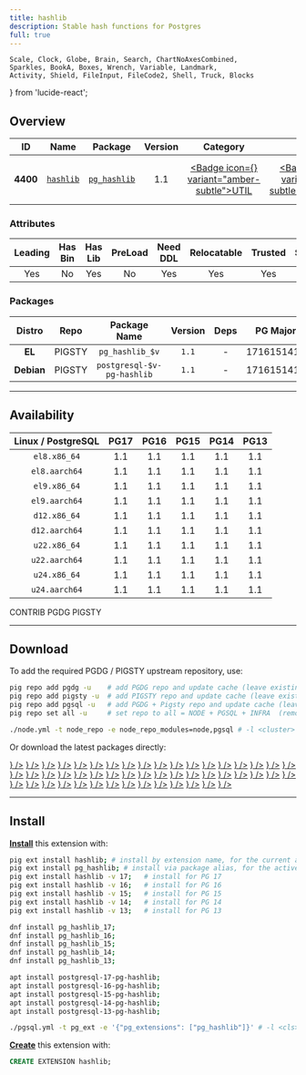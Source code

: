 ```yaml
---
title: hashlib
description: Stable hash functions for Postgres
full: true
---
```


    Scale, Clock, Globe, Brain, Search, ChartNoAxesCombined,
    Sparkles, BookA, Boxes, Wrench, Variable, Landmark,
    Activity, Shield, FileInput, FileCode2, Shell, Truck, Blocks
} from 'lucide-react';

## Overview

| <TooltipIconButton tooltip="Extension unique identifier" side="top">ID</TooltipIconButton> | <TooltipIconButton tooltip="Extension name" side="top">Name</TooltipIconButton> | <TooltipIconButton tooltip="Package name for installation" side="top">Package</TooltipIconButton> | <TooltipIconButton tooltip="Latest available extension version" side="top">Version</TooltipIconButton> | <TooltipIconButton tooltip="Extension category" side="top">Category</TooltipIconButton> | <TooltipIconButton tooltip="Open source license" side="top">License</TooltipIconButton> | <TooltipIconButton tooltip="Programming language" side="top">Lang</TooltipIconButton> |
|:--------:|:--------:|:----------:|:--------------:|:---------------------------------------:|:------------------------------------------------------:|:----:|
| **4400** | [`hashlib`](https://github.com/markokr/pghashlib) | [`pg_hashlib`](/ext/hashlib) | 1.1 | <a href="/ext/util" className="no-underline"><Badge icon={<Wrench />} variant="amber-subtle">UTIL</Badge></a> | <a href="/ext/list/license#postgresql" className="no-underline"><Badge icon={<Scale />} variant="blue-subtle">PostgreSQL</Badge></a> | <a href="/ext/list/lang#c"><Badge icon={<FileCode2 />} variant="blue-subtle">C</Badge></a> |

### Attributes

| <TooltipIconButton tooltip="The Primary Leading extension in the Package" side="top">Leading</TooltipIconButton> | <TooltipIconButton tooltip="Contains binary utils" side="top">Has Bin</TooltipIconButton> | <TooltipIconButton tooltip="Contains .so shared library files" side="top">Has Lib</TooltipIconButton> | <TooltipIconButton tooltip="Requires preloading via shared_preload_libraries" side="top">PreLoad</TooltipIconButton> | <TooltipIconButton tooltip="Requires CREATE EXTENSION DDL command" side="top">Need DDL</TooltipIconButton> | <TooltipIconButton tooltip="Can be installed in any schema" side="top">Relocatable</TooltipIconButton> | <TooltipIconButton tooltip="Can be created by non-superuser" side="top">Trusted</TooltipIconButton> | <TooltipIconButton tooltip="Schemas used by this extension" side="top">Schemas</TooltipIconButton> |
|:-------:|:-------:|:-------:|:-------:|:--------:|:-----------:|:-------:|:-------:|
| Yes | No | Yes | No | Yes | Yes | Yes | - |

### Packages

| <TooltipIconButton tooltip="Linux distribution family, EL or Debian" side="top">Distro</TooltipIconButton> | <TooltipIconButton tooltip="Package repository" side="top">Repo</TooltipIconButton> | <TooltipIconButton tooltip="The RPM/DEB Package Name Pattern (replace $v with real pg major)" side="top">Package Name</TooltipIconButton> | <TooltipIconButton tooltip="Latest package version" side="top">Version</TooltipIconButton> | <TooltipIconButton tooltip="RPM/DEB Package dependencies" side="top">Deps</TooltipIconButton> | <TooltipIconButton tooltip="Available in these PostgreSQL Major Versions" side="top">PG Major</TooltipIconButton> |
|:----------:|:--------:|:------------------------:|:-----------:|:------------:|:------------------:|
|   **EL**   | <Badge variant="amber-subtle"><span className="font-bold">PIGSTY</span></Badge> | `pg_hashlib_$v` | `1.1` | - | <Badge variant="green-subtle">17</Badge><Badge variant="green-subtle">16</Badge><Badge variant="green-subtle">15</Badge><Badge variant="green-subtle">14</Badge><Badge variant="green-subtle">13</Badge> |
| **Debian** | <Badge variant="amber-subtle"><span className="font-bold">PIGSTY</span></Badge> | `postgresql-$v-pg-hashlib` | `1.1` | - | <Badge variant="green-subtle">17</Badge><Badge variant="green-subtle">16</Badge><Badge variant="green-subtle">15</Badge><Badge variant="green-subtle">14</Badge><Badge variant="green-subtle">13</Badge> |



------

## Availability

| <TooltipIconButton tooltip="Linux Distro Arch / PostgreSQL Major Version" side="top">Linux / PostgreSQL </TooltipIconButton> | **PG17** | **PG16** | **PG15** | **PG14** | **PG13** |
|:-----:|:-----:|:-----:|:-----:|:-----:|:-----:|
| `el8.x86_64` | <Badge variant="amber-subtle">1.1</Badge> | <Badge variant="amber-subtle">1.1</Badge> | <Badge variant="amber-subtle">1.1</Badge> | <Badge variant="amber-subtle">1.1</Badge> | <Badge variant="amber-subtle">1.1</Badge> |
| `el8.aarch64` | <Badge variant="amber-subtle">1.1</Badge> | <Badge variant="amber-subtle">1.1</Badge> | <Badge variant="amber-subtle">1.1</Badge> | <Badge variant="amber-subtle">1.1</Badge> | <Badge variant="amber-subtle">1.1</Badge> |
| `el9.x86_64` | <Badge variant="amber-subtle">1.1</Badge> | <Badge variant="amber-subtle">1.1</Badge> | <Badge variant="amber-subtle">1.1</Badge> | <Badge variant="amber-subtle">1.1</Badge> | <Badge variant="amber-subtle">1.1</Badge> |
| `el9.aarch64` | <Badge variant="amber-subtle">1.1</Badge> | <Badge variant="amber-subtle">1.1</Badge> | <Badge variant="amber-subtle">1.1</Badge> | <Badge variant="amber-subtle">1.1</Badge> | <Badge variant="amber-subtle">1.1</Badge> |
| `d12.x86_64` | <Badge variant="amber-subtle">1.1</Badge> | <Badge variant="amber-subtle">1.1</Badge> | <Badge variant="amber-subtle">1.1</Badge> | <Badge variant="amber-subtle">1.1</Badge> | <Badge variant="amber-subtle">1.1</Badge> |
| `d12.aarch64` | <Badge variant="amber-subtle">1.1</Badge> | <Badge variant="amber-subtle">1.1</Badge> | <Badge variant="amber-subtle">1.1</Badge> | <Badge variant="amber-subtle">1.1</Badge> | <Badge variant="amber-subtle">1.1</Badge> |
| `u22.x86_64` | <Badge variant="amber-subtle">1.1</Badge> | <Badge variant="amber-subtle">1.1</Badge> | <Badge variant="amber-subtle">1.1</Badge> | <Badge variant="amber-subtle">1.1</Badge> | <Badge variant="amber-subtle">1.1</Badge> |
| `u22.aarch64` | <Badge variant="amber-subtle">1.1</Badge> | <Badge variant="amber-subtle">1.1</Badge> | <Badge variant="amber-subtle">1.1</Badge> | <Badge variant="amber-subtle">1.1</Badge> | <Badge variant="amber-subtle">1.1</Badge> |
| `u24.x86_64` | <Badge variant="amber-subtle">1.1</Badge> | <Badge variant="amber-subtle">1.1</Badge> | <Badge variant="amber-subtle">1.1</Badge> | <Badge variant="amber-subtle">1.1</Badge> | <Badge variant="amber-subtle">1.1</Badge> |
| `u24.aarch64` | <Badge variant="amber-subtle">1.1</Badge> | <Badge variant="amber-subtle">1.1</Badge> | <Badge variant="amber-subtle">1.1</Badge> | <Badge variant="amber-subtle">1.1</Badge> | <Badge variant="amber-subtle">1.1</Badge> |

<Badge variant="green-subtle"><span className="font-black">CONTRIB</span></Badge> <Badge variant="blue-subtle"><span className="font-black">PGDG</span></Badge> <Badge variant="amber-subtle"><span className="font-black">PIGSTY</span></Badge>

------

## Download

To add the required PGDG / PIGSTY upstream repository, use:

```bash tab="pig"
pig repo add pgdg -u    # add PGDG repo and update cache (leave existing repos)
pig repo add pigsty -u  # add PIGSTY repo and update cache (leave existing repos)
pig repo add pgsql -u   # add PGDG + Pigsty repo and update cache (leave existing repos)
pig repo set all -u     # set repo to all = NODE + PGSQL + INFRA  (remove existing repos)
```
```bash tab="pigsty"
./node.yml -t node_repo -e node_repo_modules=node,pgsql # -l <cluster>
```

Or download the latest packages directly:

<Files>
    <Folder name="el8.x86_64">
        <a href="https://repo.pigsty.io/yum/pgsql/el8.x86_64/pg_hashlib_17-1.1-1PIGSTY.el8.x86_64.rpm"><File name="pg_hashlib_17-1.1-1PIGSTY.el8.x86_64.rpm" icon={<Package className="text-emerald-500" />} /></a>
        <a href="https://repo.pigsty.io/yum/pgsql/el8.x86_64/pg_hashlib_16-1.1-1PIGSTY.el8.x86_64.rpm"><File name="pg_hashlib_16-1.1-1PIGSTY.el8.x86_64.rpm" icon={<Package className="text-emerald-500" />} /></a>
        <a href="https://repo.pigsty.io/yum/pgsql/el8.x86_64/pg_hashlib_15-1.1-1PIGSTY.el8.x86_64.rpm"><File name="pg_hashlib_15-1.1-1PIGSTY.el8.x86_64.rpm" icon={<Package className="text-emerald-500" />} /></a>
        <a href="https://repo.pigsty.io/yum/pgsql/el8.x86_64/pg_hashlib_14-1.1-1PIGSTY.el8.x86_64.rpm"><File name="pg_hashlib_14-1.1-1PIGSTY.el8.x86_64.rpm" icon={<Package className="text-emerald-500" />} /></a>
        <a href="https://repo.pigsty.io/yum/pgsql/el8.x86_64/pg_hashlib_13-1.1-1PIGSTY.el8.x86_64.rpm"><File name="pg_hashlib_13-1.1-1PIGSTY.el8.x86_64.rpm" icon={<Package className="text-emerald-500" />} /></a>
    </Folder>
    <Folder name="el8.aarch64">
        <a href="https://repo.pigsty.io/yum/pgsql/el8.aarch64/pg_hashlib_17-1.1-1PIGSTY.el8.aarch64.rpm"><File name="pg_hashlib_17-1.1-1PIGSTY.el8.aarch64.rpm" icon={<Package className="text-orange-500" />} /></a>
        <a href="https://repo.pigsty.io/yum/pgsql/el8.aarch64/pg_hashlib_16-1.1-1PIGSTY.el8.aarch64.rpm"><File name="pg_hashlib_16-1.1-1PIGSTY.el8.aarch64.rpm" icon={<Package className="text-orange-500" />} /></a>
        <a href="https://repo.pigsty.io/yum/pgsql/el8.aarch64/pg_hashlib_15-1.1-1PIGSTY.el8.aarch64.rpm"><File name="pg_hashlib_15-1.1-1PIGSTY.el8.aarch64.rpm" icon={<Package className="text-orange-500" />} /></a>
        <a href="https://repo.pigsty.io/yum/pgsql/el8.aarch64/pg_hashlib_14-1.1-1PIGSTY.el8.aarch64.rpm"><File name="pg_hashlib_14-1.1-1PIGSTY.el8.aarch64.rpm" icon={<Package className="text-orange-500" />} /></a>
        <a href="https://repo.pigsty.io/yum/pgsql/el8.aarch64/pg_hashlib_13-1.1-1PIGSTY.el8.aarch64.rpm"><File name="pg_hashlib_13-1.1-1PIGSTY.el8.aarch64.rpm" icon={<Package className="text-orange-500" />} /></a>
    </Folder>
    <Folder name="el9.x86_64">
        <a href="https://repo.pigsty.io/yum/pgsql/el9.x86_64/pg_hashlib_17-1.1-1PIGSTY.el9.x86_64.rpm"><File name="pg_hashlib_17-1.1-1PIGSTY.el9.x86_64.rpm" icon={<Package className="text-emerald-500" />} /></a>
        <a href="https://repo.pigsty.io/yum/pgsql/el9.x86_64/pg_hashlib_16-1.1-1PIGSTY.el9.x86_64.rpm"><File name="pg_hashlib_16-1.1-1PIGSTY.el9.x86_64.rpm" icon={<Package className="text-emerald-500" />} /></a>
        <a href="https://repo.pigsty.io/yum/pgsql/el9.x86_64/pg_hashlib_15-1.1-1PIGSTY.el9.x86_64.rpm"><File name="pg_hashlib_15-1.1-1PIGSTY.el9.x86_64.rpm" icon={<Package className="text-emerald-500" />} /></a>
        <a href="https://repo.pigsty.io/yum/pgsql/el9.x86_64/pg_hashlib_14-1.1-1PIGSTY.el9.x86_64.rpm"><File name="pg_hashlib_14-1.1-1PIGSTY.el9.x86_64.rpm" icon={<Package className="text-emerald-500" />} /></a>
        <a href="https://repo.pigsty.io/yum/pgsql/el9.x86_64/pg_hashlib_13-1.1-1PIGSTY.el9.x86_64.rpm"><File name="pg_hashlib_13-1.1-1PIGSTY.el9.x86_64.rpm" icon={<Package className="text-emerald-500" />} /></a>
    </Folder>
    <Folder name="el9.aarch64">
        <a href="https://repo.pigsty.io/yum/pgsql/el9.aarch64/pg_hashlib_17-1.1-1PIGSTY.el9.aarch64.rpm"><File name="pg_hashlib_17-1.1-1PIGSTY.el9.aarch64.rpm" icon={<Package className="text-orange-500" />} /></a>
        <a href="https://repo.pigsty.io/yum/pgsql/el9.aarch64/pg_hashlib_16-1.1-1PIGSTY.el9.aarch64.rpm"><File name="pg_hashlib_16-1.1-1PIGSTY.el9.aarch64.rpm" icon={<Package className="text-orange-500" />} /></a>
        <a href="https://repo.pigsty.io/yum/pgsql/el9.aarch64/pg_hashlib_15-1.1-1PIGSTY.el9.aarch64.rpm"><File name="pg_hashlib_15-1.1-1PIGSTY.el9.aarch64.rpm" icon={<Package className="text-orange-500" />} /></a>
        <a href="https://repo.pigsty.io/yum/pgsql/el9.aarch64/pg_hashlib_14-1.1-1PIGSTY.el9.aarch64.rpm"><File name="pg_hashlib_14-1.1-1PIGSTY.el9.aarch64.rpm" icon={<Package className="text-orange-500" />} /></a>
        <a href="https://repo.pigsty.io/yum/pgsql/el9.aarch64/pg_hashlib_13-1.1-1PIGSTY.el9.aarch64.rpm"><File name="pg_hashlib_13-1.1-1PIGSTY.el9.aarch64.rpm" icon={<Package className="text-orange-500" />} /></a>
    </Folder>
    <Folder name="d12.x86_64">
        <a href="https://repo.pigsty.io/apt/pgsql/bookworm/pool/main/p/pg-hashlib/postgresql-17-pg-hashlib_1.1-1PIGSTY~bookworm_amd64.deb"><File name="postgresql-17-pg-hashlib_1.1-1PIGSTY~bookworm_amd64.deb" icon={<Box className="text-emerald-500" />} /></a>
        <a href="https://repo.pigsty.io/apt/pgsql/bookworm/pool/main/p/pg-hashlib/postgresql-16-pg-hashlib_1.1-1PIGSTY~bookworm_amd64.deb"><File name="postgresql-16-pg-hashlib_1.1-1PIGSTY~bookworm_amd64.deb" icon={<Box className="text-emerald-500" />} /></a>
        <a href="https://repo.pigsty.io/apt/pgsql/bookworm/pool/main/p/pg-hashlib/postgresql-15-pg-hashlib_1.1-1PIGSTY~bookworm_amd64.deb"><File name="postgresql-15-pg-hashlib_1.1-1PIGSTY~bookworm_amd64.deb" icon={<Box className="text-emerald-500" />} /></a>
        <a href="https://repo.pigsty.io/apt/pgsql/bookworm/pool/main/p/pg-hashlib/postgresql-14-pg-hashlib_1.1-1PIGSTY~bookworm_amd64.deb"><File name="postgresql-14-pg-hashlib_1.1-1PIGSTY~bookworm_amd64.deb" icon={<Box className="text-emerald-500" />} /></a>
        <a href="https://repo.pigsty.io/apt/pgsql/bookworm/pool/main/p/pg-hashlib/postgresql-13-pg-hashlib_1.1-1PIGSTY~bookworm_amd64.deb"><File name="postgresql-13-pg-hashlib_1.1-1PIGSTY~bookworm_amd64.deb" icon={<Box className="text-emerald-500" />} /></a>
    </Folder>
    <Folder name="d12.aarch64">
        <a href="https://repo.pigsty.io/apt/pgsql/bookworm/pool/main/p/pg-hashlib/postgresql-17-pg-hashlib_1.1-1PIGSTY~bookworm_arm64.deb"><File name="postgresql-17-pg-hashlib_1.1-1PIGSTY~bookworm_arm64.deb" icon={<Box className="text-orange-500" />} /></a>
        <a href="https://repo.pigsty.io/apt/pgsql/bookworm/pool/main/p/pg-hashlib/postgresql-16-pg-hashlib_1.1-1PIGSTY~bookworm_arm64.deb"><File name="postgresql-16-pg-hashlib_1.1-1PIGSTY~bookworm_arm64.deb" icon={<Box className="text-orange-500" />} /></a>
        <a href="https://repo.pigsty.io/apt/pgsql/bookworm/pool/main/p/pg-hashlib/postgresql-15-pg-hashlib_1.1-1PIGSTY~bookworm_arm64.deb"><File name="postgresql-15-pg-hashlib_1.1-1PIGSTY~bookworm_arm64.deb" icon={<Box className="text-orange-500" />} /></a>
        <a href="https://repo.pigsty.io/apt/pgsql/bookworm/pool/main/p/pg-hashlib/postgresql-14-pg-hashlib_1.1-1PIGSTY~bookworm_arm64.deb"><File name="postgresql-14-pg-hashlib_1.1-1PIGSTY~bookworm_arm64.deb" icon={<Box className="text-orange-500" />} /></a>
        <a href="https://repo.pigsty.io/apt/pgsql/bookworm/pool/main/p/pg-hashlib/postgresql-13-pg-hashlib_1.1-1PIGSTY~bookworm_arm64.deb"><File name="postgresql-13-pg-hashlib_1.1-1PIGSTY~bookworm_arm64.deb" icon={<Box className="text-orange-500" />} /></a>
    </Folder>
    <Folder name="u22.x86_64">
        <a href="https://repo.pigsty.io/apt/pgsql/jammy/pool/main/p/pg-hashlib/postgresql-17-pg-hashlib_1.1-1PIGSTY~jammy_amd64.deb"><File name="postgresql-17-pg-hashlib_1.1-1PIGSTY~jammy_amd64.deb" icon={<Box className="text-emerald-500" />} /></a>
        <a href="https://repo.pigsty.io/apt/pgsql/jammy/pool/main/p/pg-hashlib/postgresql-16-pg-hashlib_1.1-1PIGSTY~jammy_amd64.deb"><File name="postgresql-16-pg-hashlib_1.1-1PIGSTY~jammy_amd64.deb" icon={<Box className="text-emerald-500" />} /></a>
        <a href="https://repo.pigsty.io/apt/pgsql/jammy/pool/main/p/pg-hashlib/postgresql-15-pg-hashlib_1.1-1PIGSTY~jammy_amd64.deb"><File name="postgresql-15-pg-hashlib_1.1-1PIGSTY~jammy_amd64.deb" icon={<Box className="text-emerald-500" />} /></a>
        <a href="https://repo.pigsty.io/apt/pgsql/jammy/pool/main/p/pg-hashlib/postgresql-14-pg-hashlib_1.1-1PIGSTY~jammy_amd64.deb"><File name="postgresql-14-pg-hashlib_1.1-1PIGSTY~jammy_amd64.deb" icon={<Box className="text-emerald-500" />} /></a>
        <a href="https://repo.pigsty.io/apt/pgsql/jammy/pool/main/p/pg-hashlib/postgresql-13-pg-hashlib_1.1-1PIGSTY~jammy_amd64.deb"><File name="postgresql-13-pg-hashlib_1.1-1PIGSTY~jammy_amd64.deb" icon={<Box className="text-emerald-500" />} /></a>
    </Folder>
    <Folder name="u22.aarch64">
        <a href="https://repo.pigsty.io/apt/pgsql/jammy/pool/main/p/pg-hashlib/postgresql-17-pg-hashlib_1.1-1PIGSTY~jammy_arm64.deb"><File name="postgresql-17-pg-hashlib_1.1-1PIGSTY~jammy_arm64.deb" icon={<Box className="text-orange-500" />} /></a>
        <a href="https://repo.pigsty.io/apt/pgsql/jammy/pool/main/p/pg-hashlib/postgresql-16-pg-hashlib_1.1-1PIGSTY~jammy_arm64.deb"><File name="postgresql-16-pg-hashlib_1.1-1PIGSTY~jammy_arm64.deb" icon={<Box className="text-orange-500" />} /></a>
        <a href="https://repo.pigsty.io/apt/pgsql/jammy/pool/main/p/pg-hashlib/postgresql-15-pg-hashlib_1.1-1PIGSTY~jammy_arm64.deb"><File name="postgresql-15-pg-hashlib_1.1-1PIGSTY~jammy_arm64.deb" icon={<Box className="text-orange-500" />} /></a>
        <a href="https://repo.pigsty.io/apt/pgsql/jammy/pool/main/p/pg-hashlib/postgresql-14-pg-hashlib_1.1-1PIGSTY~jammy_arm64.deb"><File name="postgresql-14-pg-hashlib_1.1-1PIGSTY~jammy_arm64.deb" icon={<Box className="text-orange-500" />} /></a>
        <a href="https://repo.pigsty.io/apt/pgsql/jammy/pool/main/p/pg-hashlib/postgresql-13-pg-hashlib_1.1-1PIGSTY~jammy_arm64.deb"><File name="postgresql-13-pg-hashlib_1.1-1PIGSTY~jammy_arm64.deb" icon={<Box className="text-orange-500" />} /></a>
    </Folder>
    <Folder name="u24.x86_64">
        <a href="https://repo.pigsty.io/apt/pgsql/noble/pool/main/p/pg-hashlib/postgresql-17-pg-hashlib_1.1-1PIGSTY~noble_amd64.deb"><File name="postgresql-17-pg-hashlib_1.1-1PIGSTY~noble_amd64.deb" icon={<Box className="text-emerald-500" />} /></a>
        <a href="https://repo.pigsty.io/apt/pgsql/noble/pool/main/p/pg-hashlib/postgresql-16-pg-hashlib_1.1-1PIGSTY~noble_amd64.deb"><File name="postgresql-16-pg-hashlib_1.1-1PIGSTY~noble_amd64.deb" icon={<Box className="text-emerald-500" />} /></a>
        <a href="https://repo.pigsty.io/apt/pgsql/noble/pool/main/p/pg-hashlib/postgresql-15-pg-hashlib_1.1-1PIGSTY~noble_amd64.deb"><File name="postgresql-15-pg-hashlib_1.1-1PIGSTY~noble_amd64.deb" icon={<Box className="text-emerald-500" />} /></a>
        <a href="https://repo.pigsty.io/apt/pgsql/noble/pool/main/p/pg-hashlib/postgresql-14-pg-hashlib_1.1-1PIGSTY~noble_amd64.deb"><File name="postgresql-14-pg-hashlib_1.1-1PIGSTY~noble_amd64.deb" icon={<Box className="text-emerald-500" />} /></a>
        <a href="https://repo.pigsty.io/apt/pgsql/noble/pool/main/p/pg-hashlib/postgresql-13-pg-hashlib_1.1-1PIGSTY~noble_amd64.deb"><File name="postgresql-13-pg-hashlib_1.1-1PIGSTY~noble_amd64.deb" icon={<Box className="text-emerald-500" />} /></a>
    </Folder>
    <Folder name="u24.aarch64">
        <a href="https://repo.pigsty.io/apt/pgsql/noble/pool/main/p/pg-hashlib/postgresql-17-pg-hashlib_1.1-1PIGSTY~noble_arm64.deb"><File name="postgresql-17-pg-hashlib_1.1-1PIGSTY~noble_arm64.deb" icon={<Box className="text-orange-500" />} /></a>
        <a href="https://repo.pigsty.io/apt/pgsql/noble/pool/main/p/pg-hashlib/postgresql-16-pg-hashlib_1.1-1PIGSTY~noble_arm64.deb"><File name="postgresql-16-pg-hashlib_1.1-1PIGSTY~noble_arm64.deb" icon={<Box className="text-orange-500" />} /></a>
        <a href="https://repo.pigsty.io/apt/pgsql/noble/pool/main/p/pg-hashlib/postgresql-15-pg-hashlib_1.1-1PIGSTY~noble_arm64.deb"><File name="postgresql-15-pg-hashlib_1.1-1PIGSTY~noble_arm64.deb" icon={<Box className="text-orange-500" />} /></a>
        <a href="https://repo.pigsty.io/apt/pgsql/noble/pool/main/p/pg-hashlib/postgresql-14-pg-hashlib_1.1-1PIGSTY~noble_arm64.deb"><File name="postgresql-14-pg-hashlib_1.1-1PIGSTY~noble_arm64.deb" icon={<Box className="text-orange-500" />} /></a>
        <a href="https://repo.pigsty.io/apt/pgsql/noble/pool/main/p/pg-hashlib/postgresql-13-pg-hashlib_1.1-1PIGSTY~noble_arm64.deb"><File name="postgresql-13-pg-hashlib_1.1-1PIGSTY~noble_arm64.deb" icon={<Box className="text-orange-500" />} /></a>
    </Folder>
</Files>

------

## Install

[**Install**](/docs/pgsql/ext/install) this extension with:

```bash tab="pig"
pig ext install hashlib; # install by extension name, for the current active PG version
pig ext install pg_hashlib; # install via package alias, for the active PG version
pig ext install hashlib -v 17;   # install for PG 17
pig ext install hashlib -v 16;   # install for PG 16
pig ext install hashlib -v 15;   # install for PG 15
pig ext install hashlib -v 14;   # install for PG 14
pig ext install hashlib -v 13;   # install for PG 13
```
```bash tab="yum" 
dnf install pg_hashlib_17;
dnf install pg_hashlib_16;
dnf install pg_hashlib_15;
dnf install pg_hashlib_14;
dnf install pg_hashlib_13;
```
```bash tab="apt" 
apt install postgresql-17-pg-hashlib;
apt install postgresql-16-pg-hashlib;
apt install postgresql-15-pg-hashlib;
apt install postgresql-14-pg-hashlib;
apt install postgresql-13-pg-hashlib;
```
```bash tab="ansible"
./pgsql.yml -t pg_ext -e '{"pg_extensions": ["pg_hashlib"]}' # -l <cls>
```

[**Create**](/docs/pgsql/ext/create) this extension with:

```sql
CREATE EXTENSION hashlib;
```


